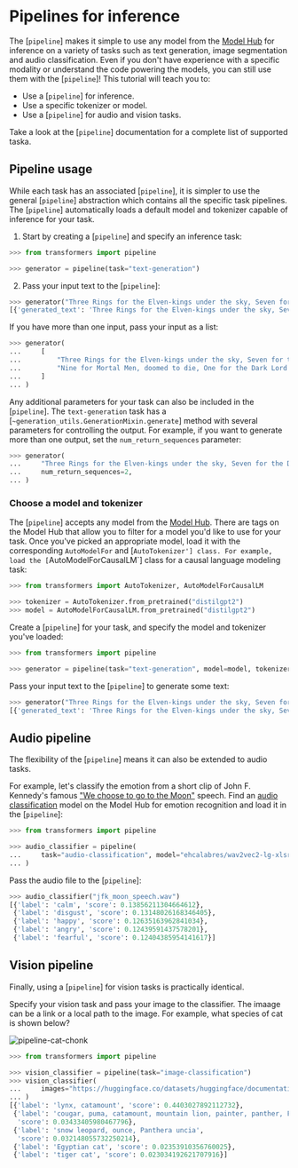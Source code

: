 <!--Copyright 2022 The HuggingFace Team. All rights reserved.

Licensed under the Apache License, Version 2.0 (the "License"); you may not use this file except in compliance with
the License. You may obtain a copy of the License at

http://www.apache.org/licenses/LICENSE-2.0

Unless required by applicable law or agreed to in writing, software distributed under the License is distributed on
an "AS IS" BASIS, WITHOUT WARRANTIES OR CONDITIONS OF ANY KIND, either express or implied. See the License for the
specific language governing permissions and limitations under the License.
-->

# Pipelines for inference

The [`pipeline`] makes it simple to use any model from the [Model Hub](https://huggingface.co/models) for inference on a variety of tasks such as text generation, image segmentation and audio classification. Even if you don't have experience with a specific modality or understand the code powering the models, you can still use them with the [`pipeline`]! This tutorial will teach you to:

* Use a [`pipeline`] for inference.
* Use a specific tokenizer or model.
* Use a [`pipeline`] for audio and vision tasks.

<Tip>

Take a look at the [`pipeline`] documentation for a complete list of supported taska.

</Tip>

## Pipeline usage

While each task has an associated [`pipeline`], it is simpler to use the general [`pipeline`] abstraction which contains all the specific task pipelines. The [`pipeline`] automatically loads a default model and tokenizer capable of inference for your task. 

1. Start by creating a [`pipeline`] and specify an inference task:

```py
>>> from transformers import pipeline

>>> generator = pipeline(task="text-generation")
```

2. Pass your input text to the [`pipeline`]:

```py
>>> generator("Three Rings for the Elven-kings under the sky, Seven for the Dwarf-lords in their halls of stone")
[{'generated_text': 'Three Rings for the Elven-kings under the sky, Seven for the Dwarf-lords in their halls of stone, Seven for the Iron-priests at the door to the east, and thirteen for the Lord Kings at the end of the mountain'}]
```

If you have more than one input, pass your input as a list:

```py
>>> generator(
...     [
...         "Three Rings for the Elven-kings under the sky, Seven for the Dwarf-lords in their halls of stone",
...         "Nine for Mortal Men, doomed to die, One for the Dark Lord on his dark throne",
...     ]
... )
```

Any additional parameters for your task can also be included in the [`pipeline`]. The `text-generation` task has a [`~generation_utils.GenerationMixin.generate`] method with several parameters for controlling the output. For example, if you want to generate more than one output, set the `num_return_sequences` parameter:

```py
>>> generator(
...     "Three Rings for the Elven-kings under the sky, Seven for the Dwarf-lords in their halls of stone",
...     num_return_sequences=2,
... )
```

### Choose a model and tokenizer

The [`pipeline`] accepts any model from the [Model Hub](https://huggingface.co/models). There are tags on the Model Hub that allow you to filter for a model you'd like to use for your task. Once you've picked an appropriate model, load it with the corresponding `AutoModelFor` and [`AutoTokenizer'] class. For example, load the [`AutoModelForCausalLM`] class for a causal language modeling task:

```py
>>> from transformers import AutoTokenizer, AutoModelForCausalLM

>>> tokenizer = AutoTokenizer.from_pretrained("distilgpt2")
>>> model = AutoModelForCausalLM.from_pretrained("distilgpt2")
```

Create a [`pipeline`] for your task, and specify the model and tokenizer you've loaded:

```py
>>> from transformers import pipeline

>>> generator = pipeline(task="text-generation", model=model, tokenizer=tokenizer)
```

Pass your input text to the [`pipeline`] to generate some text:

```py
>>> generator("Three Rings for the Elven-kings under the sky, Seven for the Dwarf-lords in their halls of stone")
[{'generated_text': 'Three Rings for the Elven-kings under the sky, Seven for the Dwarf-lords in their halls of stone, Seven for the Dragon-lords (for them to rule in a world ruled by their rulers, and all who live within the realm'}]
```

## Audio pipeline

The flexibility of the [`pipeline`] means it can also be extended to audio tasks.

For example, let's classify the emotion from a short clip of John F. Kennedy's famous ["We choose to go to the Moon"](https://en.wikipedia.org/wiki/We_choose_to_go_to_the_Moon) speech. Find an [audio classification](https://huggingface.co/models?pipeline_tag=audio-classification) model on the Model Hub for emotion recognition and load it in the [`pipeline`]:

```py
>>> from transformers import pipeline

>>> audio_classifier = pipeline(
...     task="audio-classification", model="ehcalabres/wav2vec2-lg-xlsr-en-speech-emotion-recognition"
... )
```

Pass the audio file to the [`pipeline`]:

```py
>>> audio_classifier("jfk_moon_speech.wav")
[{'label': 'calm', 'score': 0.13856211304664612},
 {'label': 'disgust', 'score': 0.13148026168346405},
 {'label': 'happy', 'score': 0.12635163962841034},
 {'label': 'angry', 'score': 0.12439591437578201},
 {'label': 'fearful', 'score': 0.12404385954141617}]
```

## Vision pipeline

Finally, using a [`pipeline`] for vision tasks is practically identical.

Specify your vision task and pass your image to the classifier. The imaage can be a link or a local path to the image. For example, what species of cat is shown below?

![pipeline-cat-chonk](https://huggingface.co/datasets/huggingface/documentation-images/resolve/main/pipeline-cat-chonk.jpeg)

```py
>>> from transformers import pipeline

>>> vision_classifier = pipeline(task="image-classification")
>>> vision_classifier(
...     images="https://huggingface.co/datasets/huggingface/documentation-images/resolve/main/pipeline-cat-chonk.jpeg"
... )
[{'label': 'lynx, catamount', 'score': 0.4403027892112732},
 {'label': 'cougar, puma, catamount, mountain lion, painter, panther, Felis concolor',
  'score': 0.03433405980467796},
 {'label': 'snow leopard, ounce, Panthera uncia',
  'score': 0.032148055732250214},
 {'label': 'Egyptian cat', 'score': 0.02353910356760025},
 {'label': 'tiger cat', 'score': 0.023034192621707916}]
```
